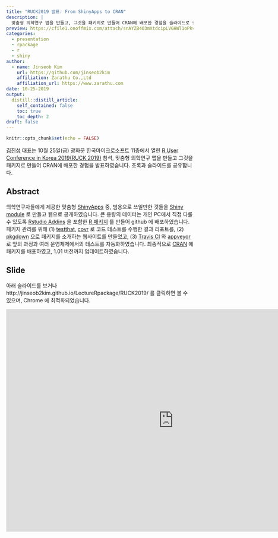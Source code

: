 ```yaml
---
title: "RUCK2019 발표: From ShinyApps to CRAN"
description: |
  맞춤형 의학연구 앱을 만들고, 그것을 패키지로 만들어 CRAN에 배포한 경험을 슬라이드로 정리하였습니다. 본 내용은 R User Conference in Korea 2019(RUCK 2019)에서 발표하였습니다.
preview: https://cfile1.onoffmix.com/attach/snAYZB4O3mXtdcipLVGHWl1oPkv096Fy
categories:
  - presentation
  - rpackage
  - r
  - shiny
author:
  - name: Jinseob Kim
    url: https://github.com/jinseob2kim
    affiliation: Zarathu Co.,Ltd
    affiliation_url: https://www.zarathu.com
date: 10-25-2019
output:
  distill::distill_article:
    self_contained: false
    toc: true
    toc_depth: 2
draft: false
---
```


```r
knitr::opts_chunk$set(echo = FALSE)
```


[김진섭](https://github.com/jinseob2kim) 대표는 10월 25일(금) 광화문 한국마이크로소프트 11층에서 열린 [R User Conference in Korea 2019(RUCK 2019)](http://ruck2019.r-kor.org/speakers/) 참석, 맞춤형 의학연구 앱을 만들고 그것을 패키지로 만들어 CRAN에 배포한 경험을 발표하였습니다. 초록과 슬라이드를 공유합니다. 

## Abstract

의학연구자들에게 제공한 맞춤형 [ShinyApps](https://shiny.rstudio.com/) 중, 범용으로 쓰일만한 것들을 [Shiny module](https://shiny.rstudio.com/articles/modules.html) 로 만들고 웹으로 공개하였습니다.
큰 용량의 데이터는 개인 PC에서 직접 다룰 수 있도록 [Rstudio Addins](https://rstudio.github.io/rstudioaddins/) 을 포함한 [R 패키지](https://github.com/jinseob2kim/jsmodule) 를 만들어 github 에 배포하였습니다.
패키지 관리를 위해 (1) [testthat](https://testthat.r-lib.org/), [covr](https://github.com/r-lib/covr) 로 코드 테스트를 수행한 결과 리포트를, (2) [pkgdown](https://pkgdown.r-lib.org/) 으로 패키지를 소개하는 웹사이트를 만들었고, (3) [Travis CI](https://travis-ci.org/) 와 [appveyor](https://www.appveyor.com/) 로 앞의 과정과 여러 운영체제에서의 테스트를 자동화하였습니다.
최종적으로 [CRAN](https://cran.r-project.org/package=jsmodule) 에 패키지를 배포하였고, 1.01 버전까지 업데이트하였습니다.



## Slide

아래 슬라이드를 보거나 http://jinseob2kim.github.io/LectureRpackage/RUCK2019/ 를 클릭하면 볼 수 있으며, Chrome 에 최적화되었습니다. 

<iframe src="http://jinseob2kim.github.io/LectureRpackage/RUCK2019/" width="900" height="600" style="border: none;"></iframe>

